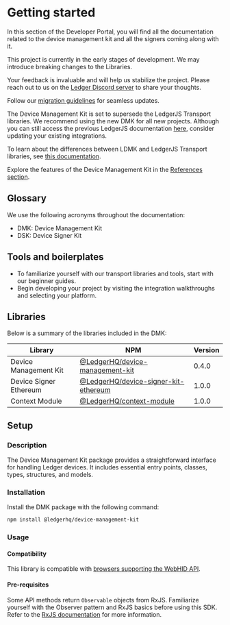 
# Getting started

In this section of the Developer Portal, you will find all the documentation related to the device management kit and all the signers coming along with it.

<Callout type="warning" emoji="⚠️">
  This project is currently in the early stages of development. We may introduce breaking changes to the Libraries.
  
  Your feedback is invaluable and will help us stabilize the project. Please reach out to us on the [Ledger Discord server](https://developers.ledger.com/discord/) to share your thoughts. 
  
  Follow our [migration guidelines](./integration/migration/intro) for seamless updates.
</Callout>

The Device Management Kit is set to supersede the LedgerJS Transport libraries. We recommend using the new DMK for all new projects. Although you can still access the previous LedgerJS documentation [here](./ledgerjs/info), consider updating your existing integrations.

To learn about the differences between LDMK and LedgerJS Transport libraries, see [this documentation](./explanation/ledgerjs).

Explore the features of the Device Management Kit in the [References section](./references/dmk).

## Glossary

We use the following acronyms throughout the documentation:
- DMK: Device Management Kit
- DSK: Device Signer Kit


## Tools and boilerplates

- To familiarize yourself with our transport libraries and tools, start with our beginner guides.
- Begin developing your project by visiting the integration walkthroughs and selecting your platform.

## Libraries

Below is a summary of the libraries included in the DMK:

| Library                | NPM                                                                                                        | Version |
| ---------------------- | ---------------------------------------------------------------------------------------------------------- | ------- |
| Device Management Kit  | [@LedgerHQ/device-management-kit](https://www.npmjs.com/package/@ledgerhq/device-management-kit)            | 0.4.0   |
| Device Signer Ethereum | [@LedgerHQ/device-signer-kit-ethereum](https://www.npmjs.com/package/@ledgerhq/device-signer-kit-ethereum) | 1.0.0   |
| Context Module         | [@LedgerHQ/context-module](https://www.npmjs.com/package/@ledgerhq/context-module)                         | 1.0.0   |


## Setup

### Description

The Device Management Kit package provides a straightforward interface for handling Ledger devices. It includes essential entry points, classes, types, structures, and models.

### Installation

Install the DMK package with the following command:

```sh
npm install @ledgerhq/device-management-kit
```

### Usage

#### Compatibility

This library is compatible with [browsers supporting the WebHID API](https://developer.mozilla.org/en-US/docs/Web/API/WebHID_API#browser_compatibility).

#### Pre-requisites

Some API methods return `Observable` objects from RxJS. Familiarize yourself with the Observer pattern and RxJS basics before using this SDK. Refer to the [RxJS documentation](https://rxjs.dev/guide/overview) for more information.

